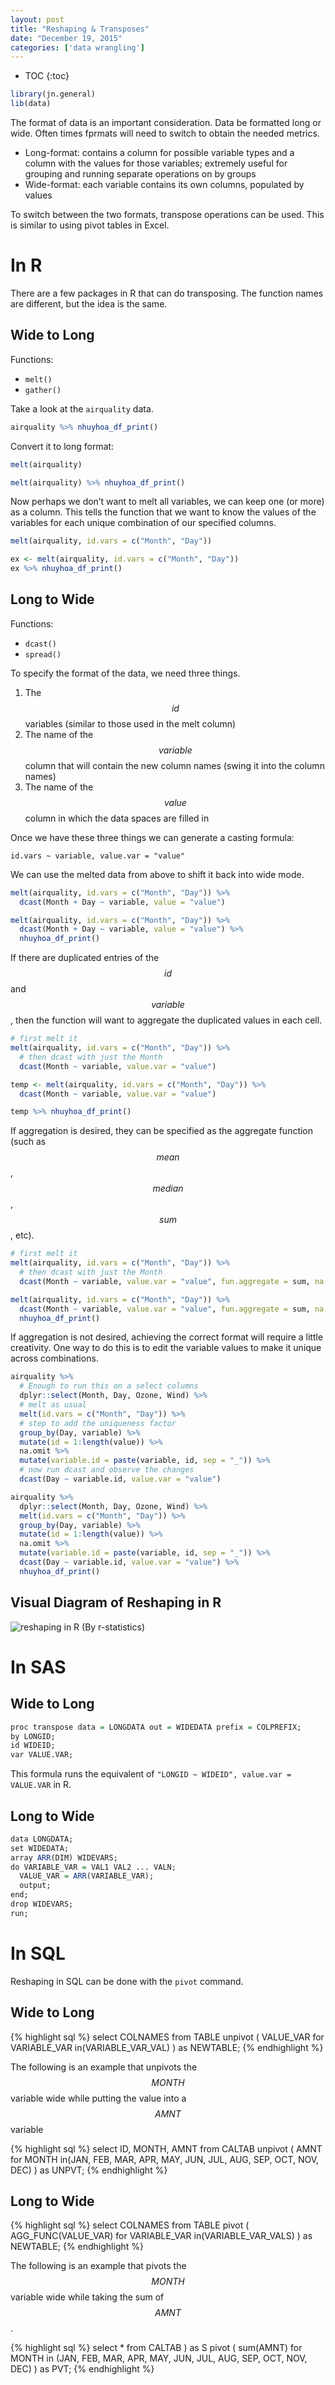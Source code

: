 ```yaml
---
layout: post
title: "Reshaping & Transposes"
date: "December 19, 2015"
categories: ['data wrangling']
---
```


* TOC
{:toc}

```r
library(jn.general)
lib(data)
```


The format of data is an important consideration. Data be formatted long or wide. Often times fprmats will need to switch to obtain the needed metrics. 

* Long-format: contains a column for possible variable types and a column with the values for those variables; extremely useful for grouping and running separate operations on by groups
* Wide-format: each variable contains its own columns, populated by values

To switch between the two formats, transpose operations can be used. This is similar to using pivot tables in Excel. 

# In R
There are a few packages in R that can do transposing. The function names are different, but the idea is the same. 

## Wide to Long

Functions:

* `melt()`
* `gather()`

Take a look at the `airquality` data. 

<div class = "dftab">
```r
airquality %>% nhuyhoa_df_print()
```
</div><p></p>

Convert it to long format:
```r
melt(airquality)
```

<div class = "dftab">
```r
melt(airquality) %>% nhuyhoa_df_print()
```
</div><p></p>

Now perhaps we don't want to melt all variables, we can keep one (or more) as a column. This tells the function that we want to know the values of the variables for each unique combination of our specified columns.

```r
melt(airquality, id.vars = c("Month", "Day"))
```

<div class = "dftab">
```r
ex <- melt(airquality, id.vars = c("Month", "Day"))
ex %>% nhuyhoa_df_print()
```
</div><p></p>

## Long to Wide

Functions:

* `dcast()`
* `spread()`

To specify the format of the data, we need three things. 

1. The $$id$$ variables (similar to those used in the melt column)
2. The name of the $$variable$$ column that will contain the new column names (swing it into the column names)
3. The name of the $$value$$ column in which the data spaces are filled in

Once we have these three things we can generate a casting formula:

`id.vars ~ variable, value.var = "value"`

We can use the melted data from above to shift it back into wide mode.
```r
melt(airquality, id.vars = c("Month", "Day")) %>% 
  dcast(Month + Day ~ variable, value = "value")
```

<div class = "dftab">
```r
melt(airquality, id.vars = c("Month", "Day")) %>% 
  dcast(Month + Day ~ variable, value = "value") %>% 
  nhuyhoa_df_print()
```
</div><p></p>

If there are duplicated entries of the $$id$$ and $$variable$$, then the function will want to aggregate the duplicated values in each cell. 

```r
# first melt it
melt(airquality, id.vars = c("Month", "Day")) %>% 
  # then dcast with just the Month
  dcast(Month ~ variable, value.var = "value")
```

```r
temp <- melt(airquality, id.vars = c("Month", "Day")) %>% 
  dcast(Month ~ variable, value.var = "value")
```

<div class = "dftab">
```r
temp %>% nhuyhoa_df_print()
```
</div><p></p>

If aggregation is desired, they can be specified as the aggregate function (such as $$mean$$, $$median$$, $$sum$$, etc). 

```r
# first melt it
melt(airquality, id.vars = c("Month", "Day")) %>% 
  # then dcast with just the Month
  dcast(Month ~ variable, value.var = "value", fun.aggregate = sum, na.rm = TRUE)
```

<div class = "dftab">
```r
melt(airquality, id.vars = c("Month", "Day")) %>% 
  dcast(Month ~ variable, value.var = "value", fun.aggregate = sum, na.rm = TRUE) %>% 
  nhuyhoa_df_print()
```
</div><p></p>

If aggregation is not desired, achieving the correct format will require a little creativity. One way to do this is to edit the variable values to make it unique across combinations.

```r
airquality %>% 
  # Enough to run this on a select columns
  dplyr::select(Month, Day, Ozone, Wind) %>% 
  # melt as usual
  melt(id.vars = c("Month", "Day")) %>% 
  # step to add the uniqueness factor
  group_by(Day, variable) %>% 
  mutate(id = 1:length(value)) %>% 
  na.omit %>% 
  mutate(variable.id = paste(variable, id, sep = "_")) %>% 
  # now run dcast and observe the changes
  dcast(Day ~ variable.id, value.var = "value")
```

<div class = "dftab">
```r
airquality %>% 
  dplyr::select(Month, Day, Ozone, Wind) %>% 
  melt(id.vars = c("Month", "Day")) %>% 
  group_by(Day, variable) %>% 
  mutate(id = 1:length(value)) %>% 
  na.omit %>% 
  mutate(variable.id = paste(variable, id, sep = "_")) %>% 
  dcast(Day ~ variable.id, value.var = "value") %>% 
  nhuyhoa_df_print()
```
</div><p></p>

## Visual Diagram of Reshaping in R

![reshaping in R](http://jnguyen92.github.io/nhuyhoa/figure/images/transpose.png)
(By r-statistics)

# In SAS

## Wide to Long

```r
proc transpose data = LONGDATA out = WIDEDATA prefix = COLPREFIX;
by LONGID;
id WIDEID;
var VALUE.VAR;
```

This formula runs the equivalent of `"LONGID ~ WIDEID", value.var = VALUE.VAR` in R.

## Long to Wide

```r
data LONGDATA;
set WIDEDATA;
array ARR(DIM) WIDEVARS;
do VARIABLE_VAR = VAL1 VAL2 ... VALN;
  VALUE_VAR = ARR(VARIABLE_VAR);
  output;
end;
drop WIDEVARS;
run;
```

# In SQL

Reshaping in SQL can be done with the `pivot` command. 

## Wide to Long

{% highlight sql %}
select COLNAMES
from TABLE
unpivot (
  VALUE_VAR 
  for VARIABLE_VAR 
  in(VARIABLE_VAR_VAL)
) as NEWTABLE;
{% endhighlight %}

The following is an example that unpivots the $$MONTH$$ variable wide while putting the value into a $$AMNT$$ variable

{% highlight sql %}
select ID, MONTH, AMNT
from CALTAB
unpivot ( 
  AMNT 
  for MONTH 
  in(JAN, FEB, MAR, APR, MAY, JUN, JUL, AUG, SEP, OCT, NOV, DEC)
) as UNPVT;
{% endhighlight %}

## Long to Wide

{% highlight sql %}
select COLNAMES
from TABLE
pivot ( 
  AGG_FUNC(VALUE_VAR) 
  for VARIABLE_VAR 
  in(VARIABLE_VAR_VALS)
) as NEWTABLE;
{% endhighlight %}

The following is an example that pivots the $$MONTH$$ variable wide while taking the sum of $$AMNT$$.

{% highlight sql %}
select *
from CALTAB
) as S
pivot (
  sum(AMNT)
  for MONTH 
  in (JAN, FEB, MAR, APR, MAY, JUN, JUL, AUG, SEP, OCT, NOV, DEC)
) as PVT;
{% endhighlight %}

